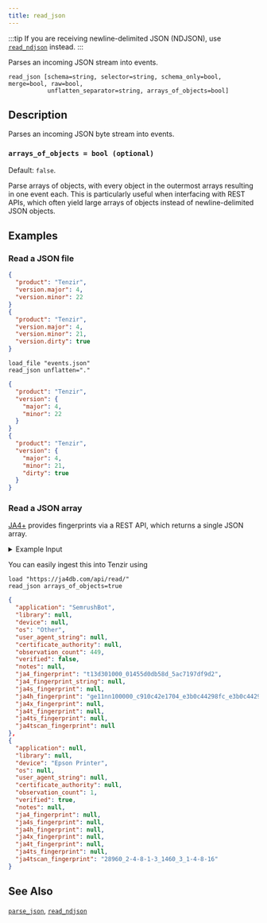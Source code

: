 ```yaml
---
title: read_json
---
```


:::tip
If you are receiving newline-delimited JSON (NDJSON), use
[`read_ndjson`](/reference/operators/read_ndjson) instead.
:::

Parses an incoming JSON stream into events.

```tql
read_json [schema=string, selector=string, schema_only=bool, merge=bool, raw=bool,
           unflatten_separator=string, arrays_of_objects=bool]
```

## Description

Parses an incoming JSON byte stream into events.


<ParsingOptions />

### `arrays_of_objects = bool (optional)`

Default: `false`.

Parse arrays of objects, with every object in the outermost arrays resulting in
one event each. This is particularly useful when interfacing with REST APIs,
which often yield large arrays of objects instead of newline-delimited JSON
objects.

## Examples

### Read a JSON file

```json title="input.json"
{
  "product": "Tenzir",
  "version.major": 4,
  "version.minor": 22
}
{
  "product": "Tenzir",
  "version.major": 4,
  "version.minor": 21,
  "version.dirty": true
}
```

```tql title="Pipeline"
load_file "events.json"
read_json unflatten="."
```

```json title="Output"
{
  "product": "Tenzir",
  "version": {
    "major": 4,
    "minor": 22
  }
}
{
  "product": "Tenzir",
  "version": {
    "major": 4,
    "minor": 21,
    "dirty": true
  }
}
```

### Read a JSON array

[JA4+](https://ja4db.com/) provides fingerprints via a REST API, which returns a
single JSON array.

<details>
<summary>Example Input</summary>

```json
[
  {
    "application": "SemrushBot",
    "library": null,
    "device": null,
    "os": "Other",
    "user_agent_string": null,
    "certificate_authority": null,
    "observation_count": 449,
    "verified": false,
    "notes": null,
    "ja4_fingerprint": "t13d301000_01455d0db58d_5ac7197df9d2",
    "ja4_fingerprint_string": null,
    "ja4s_fingerprint": null,
    "ja4h_fingerprint": "ge11nn100000_c910c42e1704_e3b0c44298fc_e3b0c44298fc",
    "ja4x_fingerprint": null,
    "ja4t_fingerprint": null,
    "ja4ts_fingerprint": null,
    "ja4tscan_fingerprint": null
  },
  {
    "application": null,
    "library": null,
    "device": "Epson Printer",
    "os": null,
    "user_agent_string": null,
    "certificate_authority": null,
    "observation_count": 1,
    "verified": true,
    "notes": null,
    "ja4_fingerprint": null,
    "ja4s_fingerprint": null,
    "ja4h_fingerprint": null,
    "ja4x_fingerprint": null,
    "ja4t_fingerprint": null,
    "ja4ts_fingerprint": null,
    "ja4tscan_fingerprint": "28960_2-4-8-1-3_1460_3_1-4-8-16"
  },
  ...
]
```

</details>

You can easily ingest this into Tenzir using

```tql title="Pipeline"
load "https://ja4db.com/api/read/"
read_json arrays_of_objects=true
```

```json title="Example Output"
{
  "application": "SemrushBot",
  "library": null,
  "device": null,
  "os": "Other",
  "user_agent_string": null,
  "certificate_authority": null,
  "observation_count": 449,
  "verified": false,
  "notes": null,
  "ja4_fingerprint": "t13d301000_01455d0db58d_5ac7197df9d2",
  "ja4_fingerprint_string": null,
  "ja4s_fingerprint": null,
  "ja4h_fingerprint": "ge11nn100000_c910c42e1704_e3b0c44298fc_e3b0c44298fc",
  "ja4x_fingerprint": null,
  "ja4t_fingerprint": null,
  "ja4ts_fingerprint": null,
  "ja4tscan_fingerprint": null
},
{
  "application": null,
  "library": null,
  "device": "Epson Printer",
  "os": null,
  "user_agent_string": null,
  "certificate_authority": null,
  "observation_count": 1,
  "verified": true,
  "notes": null,
  "ja4_fingerprint": null,
  "ja4s_fingerprint": null,
  "ja4h_fingerprint": null,
  "ja4x_fingerprint": null,
  "ja4t_fingerprint": null,
  "ja4ts_fingerprint": null,
  "ja4tscan_fingerprint": "28960_2-4-8-1-3_1460_3_1-4-8-16"
}
```

## See Also

[`parse_json`](/reference/functions/parse_json),
[`read_ndjson`](/reference/operators/read_ndjson)
